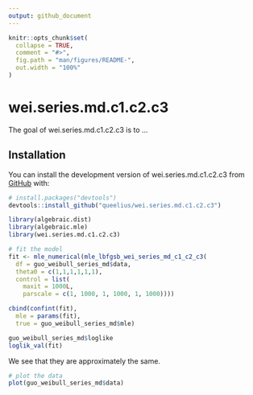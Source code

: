 ```yaml
---
output: github_document
---
```


<!-- README.md is generated from README.Rmd. Please edit that file -->

```r
knitr::opts_chunk$set(
  collapse = TRUE,
  comment = "#>",
  fig.path = "man/figures/README-",
  out.width = "100%"
)
```

# wei.series.md.c1.c2.c3

<!-- badges: start -->
<!-- badges: end -->

The goal of wei.series.md.c1.c2.c3 is to ...

## Installation

You can install the development version of wei.series.md.c1.c2.c3 from [GitHub](https://github.com/) with:

``` r
# install.packages("devtools")
devtools::install_github("queelius/wei.series.md.c1.c2.c3")
```

```r
library(algebraic.dist)
library(algebraic.mle)
library(wei.series.md.c1.c2.c3)
```


```r
# fit the model
fit <- mle_numerical(mle_lbfgsb_wei_series_md_c1_c2_c3(
  df = guo_weibull_series_md$data,
  theta0 = c(1,1,1,1,1,1),
  control = list(
    maxit = 1000L,
    parscale = c(1, 1000, 1, 1000, 1, 1000))))

cbind(confint(fit),
  mle = params(fit),
  true = guo_weibull_series_md$mle)

guo_weibull_series_md$loglike
loglik_val(fit)
```

We see that they are approximately the same.
```r
# plot the data
plot(guo_weibull_series_md$data)


```